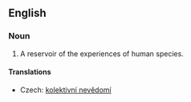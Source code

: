 ==English==
{{wikipedia}}
===Noun===
{{en-noun|-|sg=[[collective]] [[unconscious]]}}

# {{psychology}} A reservoir of the experiences of human species.

====Translations====
{{trans-top|experience of human species}}
*Czech: [[kolektivní nevědomí]] {{n}}
{{trans-mid}}
{{trans-bottom}}